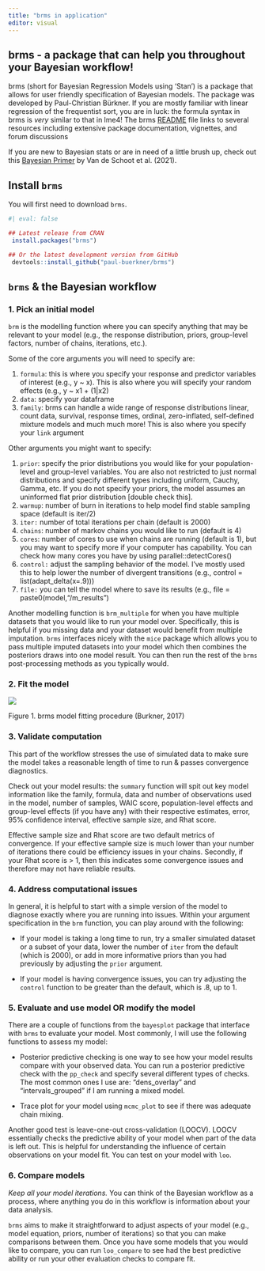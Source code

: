 ```yaml
---
title: "brms in application"
editor: visual
---
```


## brms - a package that can help you throughout your Bayesian workflow!

brms (short for Bayesian Regression Models using 'Stan') is a package that allows for user friendly specification of Bayesian models. The package was developed by Paul-Christian Bürkner. If you are mostly familiar with linear regression of the frequentist sort, you are in luck: the formula syntax in brms is *very* similar to that in lme4! The brms [README](https://cran.r-project.org/web/packages/brms/readme/README.html) file links to several resources including extensive package documentation, vignettes, and forum discussions

If you are new to Bayesian stats or are in need of a little brush up, check out this [Bayesian Primer](https://www.nature.com/articles/s43586-020-00001-2) by Van de Schoot et al. (2021).

## Install `brms`

You will first need to download `brms`.

```r
#| eval: false

## Latest release from CRAN
 install.packages("brms")

## Or the latest development version from GitHub
 devtools::install_github("paul-buerkner/brms")
```

## `brms` & the Bayesian workflow

### 1. Pick an initial model

`brm` is the modelling function where you can specify anything that may be relevant to your model (e.g., the response distribution, priors, group-level factors, number of chains, iterations, etc.).

Some of the core arguments you will need to specify are:

1.  `formula`: this is where you specify your response and predictor variables of interest (e.g., y \~ x). This is also where you will specify your random effects (e.g., y \~ x1 + (1\|x2)
2.  `data`: specify your dataframe
3.  `family`: brms can handle a wide range of response distributions linear, count data, survival, response times, ordinal, zero-inflated, self-defined mixture models and much much more! This is also where you specify your `link` argument

Other arguments you might want to specify:

1.  `prior`: specify the prior distributions you would like for your population-level and group-level variables. You are also not restricted to just normal distributions and specify different types including uniform, Cauchy, Gamma, etc. If you do not specify your priors, the model assumes an uninformed flat prior distribution \[double check this\].
2.  `warmup`: number of burn in iterations to help model find stable sampling space (default is iter/2)
3.  `iter:` number of total iterations per chain (default is 2000)
4.  `chains`: number of markov chains you would like to run (default is 4)
5.  `cores`: number of cores to use when chains are running (default is 1), but you may want to specify more if your computer has capability. You can check how many cores you have by using parallel::detectCores()
6.  `control:` adjust the sampling behavior of the model. I've mostly used this to help lower the number of divergent transitions (e.g., control = list(adapt_delta(x=.9)))
7.  `file:` you can tell the model where to save its results (e.g., file = paste0(model,"/m_results")

Another modelling function is `brm_multiple` for when you have multiple datasets that you would like to run your model over. Specifically, this is helpful if you missing data and your dataset would benefit from multiple imputation. `brms` interfaces nicely with the `mice` package which allows you to pass multiple imputed datasets into your model which then combines the posteriors draws into one model result. You can then run the rest of the `brms` post-processing methods as you typically would.

### 2. Fit the model

![](images/Screen%20Shot%202023-11-01%20at%201.01.31%20PM.png)

Figure 1. brms model fitting procedure (Burkner, 2017)

### 3. Validate computation

This part of the workflow stresses the use of simulated data to make sure the model takes a reasonable length of time to run & passes convergence diagnostics.

Check out your model results: the `summary` function will spit out key model information like the family, formula, data and number of observations used in the model, number of samples, WAIC score, population-level effects and group-level effects (if you have any) with their respective estimates, error, 95% confidence interval, effective sample size, and Rhat score.

Effective sample size and Rhat score are two default metrics of convergence. If your effective sample size is much lower than your number of iterations there could be efficiency issues in your chains. Secondly, if your Rhat score is \> 1, then this indicates some convergence issues and therefore may not have reliable results.

### 4. Address computational issues

In general, it is helpful to start with a simple version of the model to diagnose exactly where you are running into issues. Within your argument specification in the `brm` function, you can play around with the following:

-   If your model is taking a long time to run, try a smaller simulated dataset or a subset of your data, lower the number of `iter` from the default (which is 2000), or add in more informative priors than you had previously by adjusting the `prior` argument.

-   If your model is having convergence issues, you can try adjusting the `control` function to be greater than the default, which is .8, up to 1.

### 5. Evaluate and use model OR modify the model

There are a couple of functions from the `bayesplot` package that interface with `brms` to evaluate your model. Most commonly, I will use the following functions to assess my model:

-   Posterior predictive checking is one way to see how your model results compare with your observed data. You can run a posterior predictive check with the `pp_check` and specify several different types of checks. The most common ones I use are: "dens_overlay" and "intervals_grouped" if I am running a mixed model.

-   Trace plot for your model using `mcmc_plot` to see if there was adequate chain mixing.

Another good test is leave-one-out cross-validation (LOOCV). LOOCV essentially checks the predictive ability of your model when part of the data is left out. This is helpful for understanding the influence of certain observations on your model fit. You can test on your model with `loo`.

### 6. Compare models

*Keep all your model iterations.* You can think of the Bayesian workflow as a process, where anything you do in this workflow is information about your data analysis.

`brms` aims to make it straightforward to adjust aspects of your model (e.g., model equation, priors, number of iterations) so that you can make comparisons between them. Once you have some models that you would like to compare, you can run `loo_compare` to see had the best predictive ability or run your other evaluation checks to compare fit.

## 
